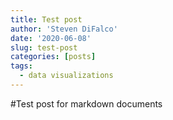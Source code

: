 ```yaml
---
title: Test post
author: 'Steven DiFalco'
date: '2020-06-08'
slug: test-post
categories: [posts]
tags:
  - data visualizations
---
```


#Test post for markdown documents
